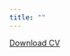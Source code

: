 ```yaml
---
title: ""
---
```


<a href="CV.pdf#" class="fas fa-download" title="Download CV as PDF">Download CV</a>			

